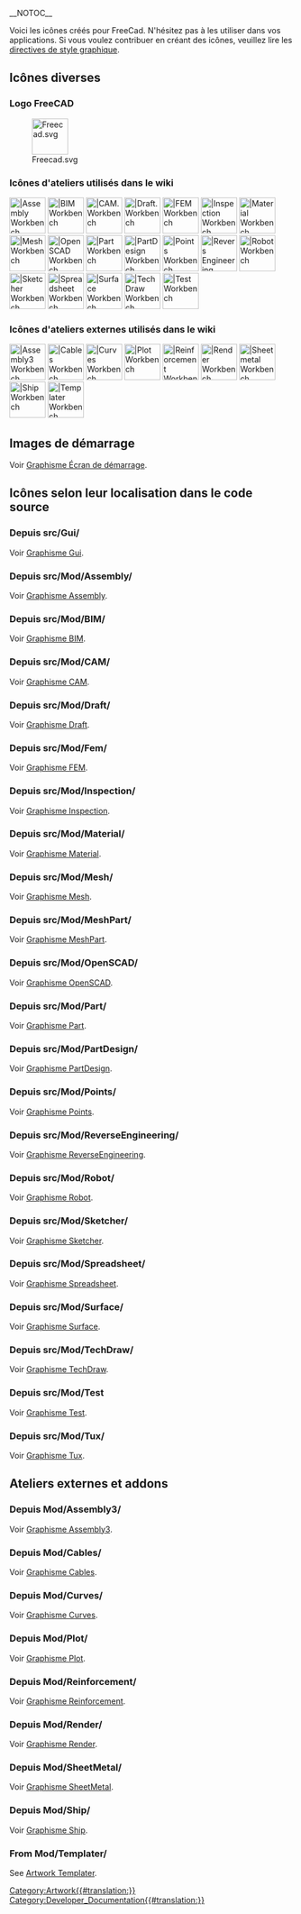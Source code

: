 __NOTOC__
<languages/>

Voici les icônes créés pour FreeCad. N'hésitez pas à les utiliser dans vos applications. Si vous voulez contribuer en créant des icônes, veuillez lire les [[Artwork_Guidelines/fr|directives de style graphique]].

<span id="Miscellaneous_icons"></span>
== Icônes diverses ==

<span id="FreeCAD_logo"></span>
=== Logo FreeCAD ===

[[Image:Freecad.svg|64px]]

<span id="Workbench_icons_used_in_the_wiki"></span>
=== Icônes d'ateliers utilisés dans le wiki ===

[[Image:Workbench_Assembly.svg|64px||Assembly Workbench]]
[[Image:Workbench_BIM.svg|64px||BIM Workbench]]
[[Image:Workbench_CAM.svg|64px||CAM. Workbench]]
[[Image:Workbench_Draft.svg|64px||Draft. Workbench]]
[[Image:Workbench_FEM.svg|64px||FEM Workbench]]
[[Image:Workbench_Inspection.svg|64px||Inspection Workbench]]
[[Image:Workbench_Material.svg|64px||Material Workbench]]
[[Image:Workbench_Mesh.svg|64px||Mesh Workbench]]
[[Image:Workbench_OpenSCAD.svg|64px||OpenSCAD Workbench]]
[[Image:Workbench_Part.svg|64px||Part Workbench]]
[[Image:Workbench_PartDesign.svg|64px||PartDesign Workbench]]
[[Image:Workbench_Points.svg|64px||Points Workbench]]
[[Image:Workbench_Reverse_Engineering.svg|64px||Revers Engineering Workbench]]
[[Image:Workbench_Robot.svg|64px||Robot Workbench]]
[[Image:Workbench_Sketcher.svg|64px||Sketcher Workbench]]
[[Image:Workbench_Spreadsheet.svg|64px||Spreadsheet Workbench]]
[[Image:Workbench_Surface.svg|64px||Surface Workbench]]
[[Image:Workbench_TechDraw.svg|64px||TechDraw Workbench]]
[[Image:Workbench_Test.svg|64px||Test Workbench]]

<span id="External_workbench_icons_used_in_the_wiki"></span>
=== Icônes d'ateliers externes utilisés dans le wiki ===

[[Image:Assembly3_workbench_icon.svg|64px||Assembly3 Workbench]]
[[Image:Cables workbench icon.svg|64px||Cables Workbench]]
[[Image:Curves workbench icon.svg|64px||Curves Workbench]]
[[Image:Workbench_Plot.svg|64px||Plot Workbench]]
[[Image:Reinforcement_Workbench.svg‎|64px||Reinforcement Workbench]]
[[Image:Render_workbench_icon.svg‎‎|64px||Render Workbench]]
[[Image:Sheetmetal_workbench_icon.svg|64px||Sheetmetal Workbench]]
[[Image:Workbench_Ship.svg|64px||Ship Workbench]]
[[Image:Templater_workbench_icon.svg‎‎|64px||Templater Workbench]]

<span id="Splash_screens"></span>
== Images de démarrage ==

Voir [[Artwork_Splash_screen/fr|Graphisme Écran de démarrage]].

<span id="Icons_by_their_location_in_the_source_code"></span>
== Icônes selon leur localisation dans le code source ==

<span id="From_src/Gui/"></span>
=== Depuis src/Gui/ ===

Voir [[Artwork_Gui/fr|Graphisme Gui]].

<span id="From_src/Mod/Assembly/"></span>
===Depuis src/Mod/Assembly/===

Voir [[Artwork_Assembly/fr|Graphisme Assembly]].

<span id="From_src/Mod/BIM/"></span>
=== Depuis src/Mod/BIM/===

Voir [[Artwork_BIM/fr|Graphisme BIM]].

<span id="From_src/Mod/CAM/"></span>
===Depuis src/Mod/CAM/===

Voir [[Artwork_CAM/fr|Graphisme CAM]].

<span id="From_src/Mod/Draft/"></span>
=== Depuis src/Mod/Draft/ ===

Voir [[Artwork_Draft/fr|Graphisme Draft]].

<span id="From_src/Mod/Fem/"></span>
=== Depuis src/Mod/Fem/ ===

Voir [[Artwork_Fem/fr|Graphisme FEM]].

<span id="From_src/Mod/Inspection/"></span>
=== Depuis src/Mod/Inspection/ ===

Voir [[Artwork_Inspection/fr|Graphisme Inspection]].

<span id="From_src/Mod/Material/"></span>
=== Depuis src/Mod/Material/ ===

Voir [[Artwork_Material/fr|Graphisme Material]].

<span id="From_src/Mod/Mesh/"></span>
=== Depuis src/Mod/Mesh/ ===

Voir [[Artwork_Mesh/fr|Graphisme Mesh]].

<span id="From_src/Mod/MeshPart/"></span>
=== Depuis src/Mod/MeshPart/ ===

Voir [[Artwork_MeshPart/fr|Graphisme MeshPart]].

<span id="From_src/Mod/OpenSCAD/"></span>
=== Depuis src/Mod/OpenSCAD/ ===

Voir [[Artwork_OpenSCAD/fr|Graphisme OpenSCAD]].

<span id="From_src/Mod/Part/"></span>
=== Depuis src/Mod/Part/ ===

Voir [[Artwork_Part/fr|Graphisme Part]].

<span id="From_src/Mod/PartDesign/"></span>
=== Depuis src/Mod/PartDesign/ ===

Voir [[Artwork PartDesign/fr|Graphisme PartDesign]].

<span id="From_src/Mod/Points/"></span>
=== Depuis src/Mod/Points/ ===

Voir [[Artwork_Points/fr|Graphisme Points]].

<span id="From_src/Mod/ReverseEngineering/"></span>
=== Depuis src/Mod/ReverseEngineering/ ===

Voir [[Artwork_ReverseEngineering/fr|Graphisme ReverseEngineering]].

<span id="From_src/Mod/Robot/"></span>
=== Depuis src/Mod/Robot/ ===

Voir [[Artwork_Robot/fr|Graphisme Robot]].

<span id="From_src/Mod/Sketcher/"></span>
=== Depuis src/Mod/Sketcher/ ===

Voir [[Artwork_Sketcher/fr|Graphisme Sketcher]].

<span id="From_src/Mod/Spreadsheet/"></span>
=== Depuis src/Mod/Spreadsheet/ ===

Voir [[Artwork_Spreadsheet/fr|Graphisme Spreadsheet]].

<span id="From_src/Mod/Surface/"></span>
=== Depuis src/Mod/Surface/ ===

Voir [[Artwork_Surface/fr|Graphisme Surface]].

<span id="From_src/Mod/TechDraw/"></span>
=== Depuis src/Mod/TechDraw/ ===

Voir [[Artwork_TechDraw/fr|Graphisme TechDraw]].

<span id="From_src/Mod/Test/"></span>
===Depuis src/Mod/Test===

Voir [[Artwork_Test/fr|Graphisme Test]].

<span id="From_src/Mod/Tux/"></span>
=== Depuis src/Mod/Tux/ ===

Voir [[Artwork_Tux/fr|Graphisme Tux]].

<span id="External_workbenches_and_addons"></span>
== Ateliers externes et addons ==

<span id="From_Mod/Assembly3/"></span>
===Depuis Mod/Assembly3/===

Voir [[Artwork_Assembly3/fr|Graphisme Assembly3]].

<span id="From_Mod/Cables/"></span>
=== Depuis Mod/Cables/===

Voir [[Artwork_Cables/fr|Graphisme Cables]].

<span id="From_Mod/Curves/"></span>
=== Depuis Mod/Curves/===

Voir [[Artwork_Curves/fr|Graphisme Curves]].

<span id="From_Mod/Plot/"></span>
===Depuis Mod/Plot/===

Voir [[Artwork_Plot/fr|Graphisme Plot]].

<span id="From_Mod/Reinforcement/"></span>
=== Depuis Mod/Reinforcement/ ===

Voir [[Artwork_Reinforcement/fr|Graphisme Reinforcement]].

<span id="From_Mod/Render/"></span>
=== Depuis Mod/Render/=== 

Voir [[Artwork_Render/fr|Graphisme Render]].

<span id="From_Mod/SheetMetal/"></span>
===Depuis Mod/SheetMetal/===

Voir [[Artwork_SheetMetal/fr|Graphisme SheetMetal]].

<span id="From_Mod/Ship/"></span>
===Depuis Mod/Ship/===

Voir [[Artwork_Ship/fr|Graphisme Ship]].

<div lang="en" dir="ltr" class="mw-content-ltr">
===From Mod/Templater/===
</div>

<div lang="en" dir="ltr" class="mw-content-ltr">
See [[Artwork_Templater|Artwork Templater]].
</div>


[[Category:Artwork{{#translation:}}]]
[[Category:Developer_Documentation{{#translation:}}]]